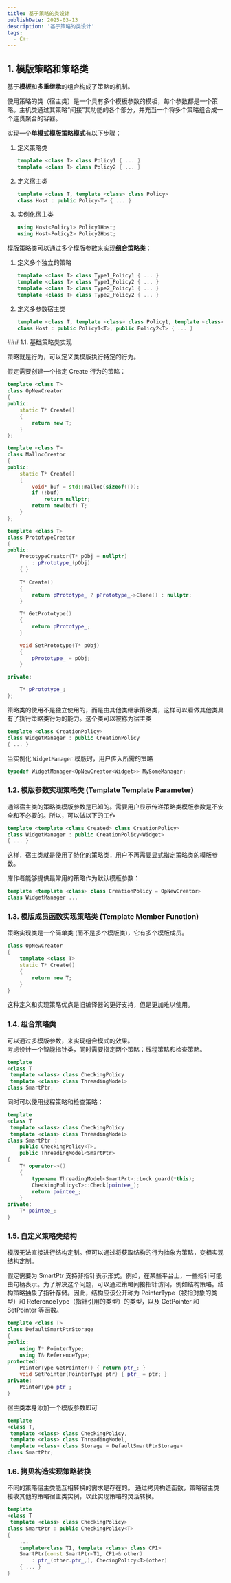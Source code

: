 ```yaml
---
title: 基于策略的类设计
publishDate: 2025-03-13
description: '基于策略的类设计'
tags:
  - C++
---
```


## 1. 模版策略和策略类
基于**模板**和**多重继承**的组合构成了策略的机制。

使用策略的类（宿主类）是一个具有多个模板参数的模板，每个参数都是一个策略。主机类通过其策略“间接”其功能的各个部分，并充当一个将多个策略组合成一个连贯聚合的容器。

实现一个**单模式模版策略模式**有以下步骤：
<Steps>
1. 定义策略类
    ```cpp title:定义Policy
    template <class T> class Policy1 { ... }
    template <class T> class Policy2 { ... }
    ```
2. 定义宿主类
    ```cpp title:定义Host
    template <class T, template <class> class Policy>
    class Host : public Policy<T> { ... }
    ```
3. 实例化宿主类
    ```cpp title:实例化Host
    using Host<Policy1> Policy1Host;
    using Host<Policy2> Policy2Host;
    ```
</Steps>


模版策略类可以通过多个模版参数来实现**组合策略类**：
<Steps>
1. 定义多个独立的策略
    ```cpp title:定义Policy
    template <class T> class Type1_Policy1 { ... }
    template <class T> class Type1_Policy2 { ... }
    template <class T> class Type2_Policy1 { ... }
    template <class T> class Type2_Policy2 { ... }
    ```
2. 定义多参数宿主类
    ```cpp title:定义Host
    template <class T, template <class> class Policy1, template <class> class Policy2>
    class Host : public Policy1<T>, public Policy2<T> { ... }
    ```
</Steps>
### 1.1. 基础策略类实现

策略就是行为，可以定义类模版执行特定的行为。

假定需要创建一个指定 Create 行为的策略：
```cpp title:定义Create行为的策略
template <class T>
class OpNewCreator
{
public:
    static T* Create()
    {
        return new T;
    }
};

template <class T>
class MallocCreator
{
public:
    static T* Create()
    {
        void* buf = std::malloc(sizeof(T));
        if (!buf)
            return nullptr;
        return new(buf) T;
    }
};

template <class T>
class PrototypeCreator
{
public:
    PrototypeCreator(T* pObj = nullptr)
        : pPrototype_(pObj)
    { }
  
    T* Create()
    {
        return pPrototype_ ? pPrototype_->Clone() : nullptr;
    }

    T* GetPrototype()
    {
        return pPrototype_;
    }

    void SetPrototype(T* pObj)
    {
        pPrototype_ = pObj;
    }

private:

    T* pPrototype_;
};
```

策略类的使用不是独立使用的，而是由其他类继承策略类，这样可以看做其他类具有了执行策略类行为的能力。这个类可以被称为宿主类
```cpp title:"Lib Code"
template <class CreationPolicy>
class WidgetManager : public CreationPolicy
{ ... }
```

当实例化 `WidgetManager` 模版时，用户传入所需的策略
```cpp titile:"策略实例化"
typedef WidgetManager<OpNewCreator<Widget>> MySomeManager;
```

### 1.2. 模版参数实现策略类 (Template Template Parameter)

通常宿主类的策略类模版参数是已知的。需要用户显示传递策略类模版参数是不安全和不必要的。所以，可以做以下的工作
```cpp title:"特化宿主类"
template <template <class Created> class CreationPolicy>
class WidgetManager : public CreationPolicy<Widget>
{ ... }
```
这样，宿主类就是使用了特化的策略类，用户不再需要显式指定策略类的模版参数。

库作者能够提供最常用的策略作为默认模版参数：
```cpp title:默认策略
template <template <class> class CreationPolicy = OpNewCreator>
class WidgetManager ...
```

### 1.3. 模版成员函数实现策略类 (Template Member Function)

策略实现类是一个简单类 (而不是多个模版类)，它有多个模版成员。
```cpp 
class OpNewCreator
{
	template <class T>
	static T* Create()
	{
		return new T;
	}
}
```
这种定义和实现策略优点是旧编译器的更好支持，但是更加难以使用。

### 1.4. 组合策略类

可以通过多模版参数，来实现组合模式的效果。  
考虑设计一个智能指针类，同时需要指定两个策略：线程策略和检查策略。
```cpp title:智能指针类定义
template
<class T
 template <class> class CheckingPolicy
 template <class> class ThreadingModel> 
class SmartPtr;
```
同时可以使用线程策略和检查策略：
```cpp
template
<class T
 template <class> class CheckingPolicy
 template <class> class ThreadingModel> 
class SmartPtr ：
	public CheckingPolicy<T>,
	public ThreadingModel<SmartPtr>
{
	T* operator->()
	{
		typename ThreadingModel<SmartPrt>::Lock guard(*this);
		CheckingPolicy<T>::Check(pointee_);
		return pointee_;
	}
private:
 	T* pointee_;
}
```

### 1.5. 自定义策略类结构

模版无法直接进行结构定制。但可以通过将获取结构的行为抽象为策略，变相实现结构定制。

假定需要为 SmartPtr 支持非指针表示形式。例如，在某些平台上，一些指针可能由句柄表示。为了解决这个问题，可以通过策略间接指针访问，例如结构策略。结构策略抽象了指针存储。因此，结构应该公开称为 PointerType（被指对象的类型）和 ReferenceType（指针引用的类型）的类型，以及 GetPointer 和 SetPointer 等函数。

```cpp title:抽象结构策略
template <class T>
class DefaultSmartPtrStorage
{
public:
	using T* PointerType;
	using T& ReferenceType;
protected:
	PointerType GetPointer() { return ptr_; }
	void SetPointer(PointerType ptr) { ptr_ = ptr; }
private:
	PointerType ptr_;
}
```
宿主类本身添加一个模版参数即可
```cpp
template
<class T,
 template <class> class CheckingPolicy,
 template <class> class ThreadingModel,
 template <class> class Storage = DefaultSmartPtrStorage>
class SmartPtr;
```

### 1.6. 拷贝构造实现策略转换
不同的策略宿主类能互相转换的需求是存在的。
通过拷贝构造函数，策略宿主类接收其他的策略宿主类实例，以此实现策略的灵活转换。
```cpp title:实现不同策略的转换
template
<class T
 template <class> class CheckingPolicy>
class SmartPtr : public CheckingPolicy<T>
{
	...
	template<class T1, template <class> class CP1>
	SmartPtr(const SmartPtr<T1, CP1>& other)
		: ptr_(other.ptr_,), ChecingPolicy<T>(other)
	{ ... }
}
```
